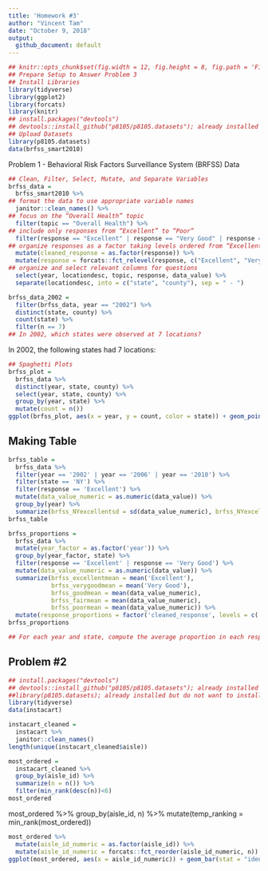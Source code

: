 ```yaml
---
title: 'Homework #3'
author: "Vincent Tam"
date: "October 9, 2018"
output:
  github_document: default
---
```

```r
## knitr::opts_chunk$set(fig.width = 12, fig.height = 8, fig.path = 'Figs/', echo = FALSE, warning = FALSE, message = FALSE)
## Prepare Setup to Answer Problem 3
## Install Libraries
library(tidyverse)
library(ggplot2)
library(forcats)
library(knitr)
## install.packages("devtools")
## devtools::install_github("p8105/p8105.datasets"); already installed but do not want to install every time
## Upload Datasets
library(p8105.datasets)
data(brfss_smart2010)
```
Problem 1 - Behavioral Risk Factors Surveillance System (BRFSS) Data
```r
## Clean, Filter, Select, Mutate, and Separate Variables
brfss_data = 
  brfss_smart2010 %>%
## format the data to use appropriate variable names
  janitor::clean_names() %>%
## focus on the “Overall Health” topic
  filter(topic == "Overall Health") %>%
## include only responses from “Excellent” to “Poor”
  filter(response == "Excellent" | response == "Very Good" | response == "Good" | response == "Fair" | response == "Poor") %>%
## organize responses as a factor taking levels ordered from “Excellent” to “Poor”
  mutate(cleaned_response = as.factor(response)) %>%
  mutate(response = forcats::fct_relevel(response, c("Excellent", "Very Good", "Good", "Fair", "Poor"))) %>%
## organize and select relevant columns for questions
  select(year, locationdesc, topic, response, data_value) %>%
  separate(locationdesc, into = c("state", "county"), sep = " - ")
```

```r
brfss_data_2002 =
  filter(brfss_data, year == "2002") %>%
  distinct(state, county) %>%
  count(state) %>%
  filter(n == 7)
## In 2002, which states were observed at 7 locations?
```
In 2002, the following states had 7 locations: 
```r
## Spaghetti Plots
brfss_plot = 
  brfss_data %>%
  distinct(year, state, county) %>%
  select(year, state, county) %>%
  group_by(year, state) %>%
  mutate(count = n())
ggplot(brfss_plot, aes(x = year, y = count, color = state)) + geom_point() + geom_line()
```

## Making Table
```r
brfss_table =   
  brfss_data %>%
  filter(year == '2002' | year == '2006' | year == '2010') %>%
  filter(state == 'NY') %>%
  filter(response == 'Excellent') %>%
  mutate(data_value_numeric = as.numeric(data_value)) %>%
  group_by(year) %>%
  summarize(brfss_NYexcellentsd = sd(data_value_numeric), brfss_NYexcellentmean = mean(data_value_numeric))
brfss_table
```
```r
brfss_proportions =
  brfss_data %>%
  mutate(year_factor = as.factor('year')) %>%
  group_by(year_factor, state) %>%
  filter(response == 'Excellent' | response == 'Very Good') %>%
  mutate(data_value_numeric = as.numeric(data_value)) %>%
  summarize(brfss_excellentmean = mean('Excellent'), 
            brfss_verygoodmean = mean('Very Good'), 
            brfss_goodmean = mean(data_value_numeric),
            brfss_fairmean = mean(data_value_numeric),
            brfss_poormean = mean(data_value_numeric)) %>%
  mutate(response_proportions = factor('cleaned_response', levels = c('brfss_excellentmean', 'brfss_goodmean')))
brfss_proportions

## For each year and state, compute the average proportion in each response category (taking the average across locations in a state). Make a five-panel plot that shows, for each response category separately, the distribution of these state-level averages over time

```

## Problem #2
```r
## install.packages("devtools")
## devtools::install_github("p8105/p8105.datasets"); already installed but do not want to install every time
##library(p8105.datasets); already installed but do not want to install every time
library(tidyverse)
data(instacart)
```
```r
instacart_cleaned =
  instacart %>%
  janitor::clean_names() 
length(unique(instacart_cleaned$aisle)) 
```
```r
most_ordered =
  instacart_cleaned %>%
  group_by(aisle_id) %>%
  summarize(n = n()) %>%
  filter(min_rank(desc(n))<6)
most_ordered
```
most_ordered %>%
  group_by(aisle_id, n) %>%
  mutate(temp_ranking = min_rank(most_ordered))
```r
most_ordered %>%
  mutate(aisle_id_numeric = as.factor(aisle_id)) %>%
  mutate(aisle_id_numeric = forcats::fct_reorder(aisle_id_numeric, n)) %>%
ggplot(most_ordered, aes(x = aisle_id_numeric)) + geom_bar(stat = "identity") + scale_x_discrete(drop = FALSE)
```




